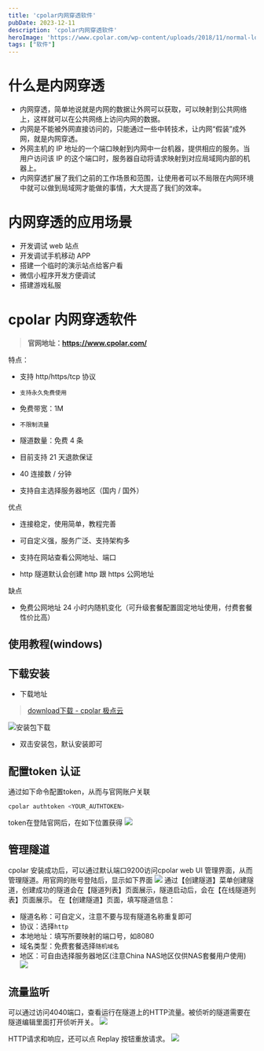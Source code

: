 ```yaml
---
title: 'cpolar内网穿透软件'
pubDate: 2023-12-11
description: 'cpolar内网穿透软件'
heroImage: 'https://www.cpolar.com/wp-content/uploads/2018/11/normal-logo-2.png'
tags: ["软件"]
---
```


# 什么是内网穿透

- 内网穿透，简单地说就是内网的数据让外网可以获取，可以映射到公共网络上，这样就可以在公共网络上访问内网的数据。
- 内网是不能被外网直接访问的，只能通过一些中转技术，让内网“假装”成外网，就是内网穿透。
- 外网主机的 IP 地址的一个端口映射到内网中一台机器，提供相应的服务。当用户访问该 IP 的这个端口时，服务器自动将请求映射到对应局域网内部的机器上。
- 内网穿透扩展了我们之前的工作场景和范围，让使用者可以不局限在内网环境中就可以做到局域网才能做的事情，大大提高了我们的效率。
# 内网穿透的应用场景

- 开发调试 web 站点
- 开发调试手机移动 APP
- 搭建一个临时的演示站点给客户看
- 微信小程序开发方便调试
- 搭建游戏私服
# cpolar 内网穿透软件

> **官网地址：https://www.cpolar.com/**

特点：
- 支持 http/https/tcp 协议
    
- `支持永久免费使用`
    
- 免费带宽：1M
    
- `不限制流量`
    
- 隧道数量：免费 4 条
    
- 目前支持 21 天退款保证
    
- 40 连接数 / 分钟
    
- 支持自主选择服务器地区（国内 / 国外）
    

优点

- 连接稳定，使用简单，教程完善
    
- 可自定义强，服务广泛、支持架构多
    
- 支持在网站查看公网地址、端口
    
- http 隧道默认会创建 http 跟 https 公网地址
    

缺点

- 免费公网地址 24 小时内随机变化（可升级套餐配置固定地址使用，付费套餐性价比高）

## 使用教程(windows)


## 下载安装

- 下载地址
> [download下载 - cpolar 极点云](https://www.cpolar.com/download)

![安装包下载](/image/20240609121918.png)
- 双击安装包，默认安装即可
## 配置token 认证
通过如下命令配置token，从而与官网账户关联
```bash
cpolar authtoken <YOUR_AUTHTOKEN>
```

token在登陆官网后，在如下位置获得
![](/image/20240609122807.png)
## 管理隧道
cpolar 安装成功后，可以通过默认端口9200访问cpolar web UI 管理界面，从而管理隧道。用官网的账号登陆后，显示如下界面
![](/image/20240609122940.png)
通过【创建隧道】菜单创建隧道，创建成功的隧道会在【隧道列表】页面展示，隧道启动后，会在【在线隧道列表】页面展示。
在【创建隧道】页面，填写隧道信息：
- 隧道名称：可自定义，注意不要与现有隧道名称重复即可
- 协议：选择`http`
- 本地地址：填写所要映射的端口号，如8080
- 域名类型：免费套餐选择`随机域名`
- 地区：可自由选择服务器地区(注意China NAS地区仅供NAS套餐用户使用)
![](/image/20240609123046.png)
## 流量监听

可以通过访问4040端口，查看运行在隧道上的HTTP流量。被侦听的隧道需要在隧道编辑里面打开侦听开关。
![](/image/20240609123205.png)

HTTP请求和响应，还可以点 Replay 按钮重放请求。
![](/image/20240609123229.png)
